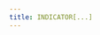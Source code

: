```yaml
---
title: INDICATOR[...]
---
```



<FunctDescription text="Esta função acessa diretamente o buffer de um indicador e retorna os valores armazenados, permitindo a leitura dos dados calculados pelo indicador em cada barra do gráfico." />

<FunctParams>
  <FunctParam
    type="uint"
    name="ID"
    comment="Categoria que o indicador esta instalado."
    value="0"
  />
  <FunctParam
    type="uint"
    name="BUFFER"
    comment="Buffer do indicador que armazena o valor."
    value="0"
  />
  <FunctParam
    type="uint"
    name="CANDLE"
    comment="A vela de referância para obter o preço do indicador."
    value="0"
  />
</FunctParams>

<FunctReturns>
  <FunctReturnType
    successMsg="Retorna o valor do buffer do indicador."
    errorMsg="Retorna o valor 0.0."
  />
</FunctReturns>

<FunctObs>
  <FunctAliases name="INDICATOR" aliases="IND" />
</FunctObs>
